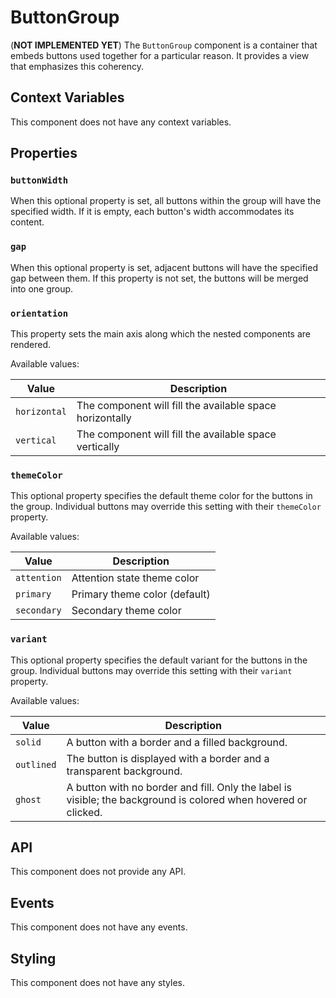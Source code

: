 # ButtonGroup

(**NOT IMPLEMENTED YET**) The `ButtonGroup` component is a container that embeds buttons used together for a particular reason. It provides a view that emphasizes this coherency.

## Context Variables

This component does not have any context variables.

## Properties

### `buttonWidth`

When this optional property is set, all buttons within the group will have the specified width. If it is empty, each button's width accommodates its content.

### `gap`

When this optional property is set, adjacent buttons will have the specified gap between them. If this property is not set, the buttons will be merged into one group.

### `orientation`

This property sets the main axis along which the nested components are rendered.

Available values:

| Value | Description |
| --- | --- |
| `horizontal` | The component will fill the available space horizontally |
| `vertical` | The component will fill the available space vertically |


### `themeColor`

This optional property specifies the default theme color for the buttons in the group. Individual buttons may override this setting with their `themeColor` property.

Available values:

| Value | Description |
| --- | --- |
| `attention` | Attention state theme color |
| `primary` | Primary theme color (default) |
| `secondary` | Secondary theme color |


### `variant`

This optional property specifies the default variant for the buttons in the group. Individual buttons may override this setting with their `variant` property.

Available values:

| Value | Description |
| --- | --- |
| `solid` | A button with a border and a filled background. |
| `outlined` | The button is displayed with a border and a transparent background. |
| `ghost` | A button with no border and fill. Only the label is visible; the background is colored when hovered or clicked. |


## API

This component does not provide any API.

## Events

This component does not have any events.

## Styling

This component does not have any styles.
